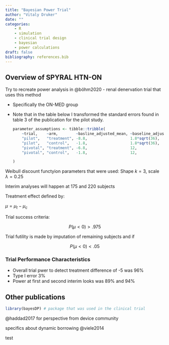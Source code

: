 ```yaml
---
title: "Bayesian Power Trial"
author: "Vitaly Druker"
date: ""
categories: 
    - R
    - simulation
    - clinical trial design 
    - bayesian
    - power calculations
draft: false
bibliography: references.bib
---
```


## Overview of SPYRAL HTN-ON

Try to recreate power analysis in @böhm2020 - renal denervation trial that uses this method

-   Specifically the ON-MED group

-   Note that in the table below I transformed the standard errors found in table 3 of the publication for the pilot study.

    ```r
    parameter_assumptions <- tibble::tribble(
        ~trial,    ~arm,        ~basline_adjusted_mean, ~baseline_adjusted_sd, ~n,
        "pilot",   "treatment", -8.8,                   1.8*sqrt(36),          36,
        "pilot",   "control",   -1.8,                   1.8*sqrt(36),          36,
        "pivotal", "treatment", -6.8,                   12,                    NA,
        "pivotal", "control",   -1.8,                   12,                    NA
        
    )
    ```

Weibull discount functyion parameters that were used: Shape $k = 3$, scale $\lambda =0.25$

Interim analyses will happen at 175 and 220 subjects

Treatment effect defined by:

$\mu = \mu_t - \mu_c$

Trial success criteria:

$$
P(\mu <0 ) \gt .975
$$

Trial futility is made by imputation of remaining subjects and if

$$
P(\mu <0 ) \lt .05
$$

### Trial Performance Characteristics

- Overall trial pwer to detect treatment difference of -5 was 96%
- Type I error 3%
- Power at first and second interim looks was 89% and 94%


## Other publications

```r
library(bayesDP) # package that was used in the clinical trial
```

@haddad2017 for perspective from device community

specifics about dynamic borrowing @viele2014

test